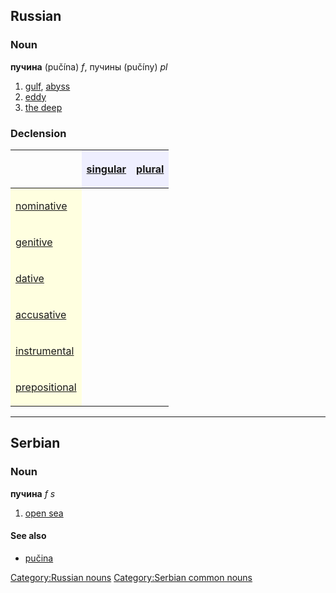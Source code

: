==Russian==
[[Category:Russian nouns]]
===Noun===
'''пучина''' (pučína) ''f'', пучины (pučíny) ''pl''

#[[gulf]], [[abyss]]
#[[eddy]]
#[[the deep]]

===Declension===
{| border="1" cellpadding="4" cellspacing="0"
!
! style="background-color: #EFEFFF" align="center"|[[singular]]
! style="background-color: #EFEFFF" align="center"|[[plural]]
|-
! style="background-color: #FFFFE0" align="left"|[[nominative case|nominative]]
| align="center"|{{RUchar|пучи́на}}
| align="center"|{{RUchar|пучи́ны}}
|-
! style="background-color: #FFFFE0" align="left"|[[genitive case|genitive]]
| align="center"|{{RUchar|пучи́ны}}
| align="center"|{{RUchar|пучи́н}}
|-
! style="background-color: #FFFFE0" align="left"|[[dative case|dative]]
| align="center"|{{RUchar|пучи́не}}
| align="center"|{{RUchar|пучи́нам}}
|-
! style="background-color: #FFFFE0" align="left"|[[accusative case|accusative]]
| align="center"|{{RUchar|пучи́ну}}
| align="center"|{{RUchar|пучи́ны}}
|-
! style="background-color: #FFFFE0" align="left"|[[instrumental case|instrumental]]
| align="center"|{{RUchar|пучи́ной, пучи́ною}}
| align="center"|{{RUchar|пучи́нами}}
|-
! style="background-color: #FFFFE0" align="left"|[[prepositional case|prepositional]]
| align="center"|{{RUchar|о пучи́не}}
| align="center"|{{RUchar|о пучи́нах}}
|}


----
==Serbian==
===Noun===
'''пучина''' ''f s''
#[[open sea]]
====See also====
*[[pučina]]
[[Category:Serbian common nouns]]
